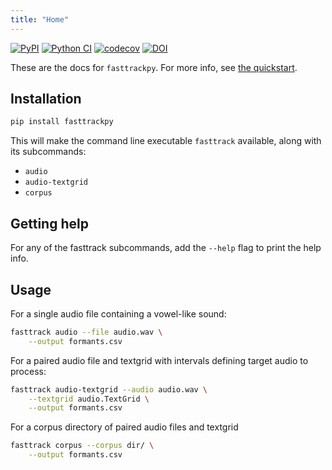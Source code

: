```yaml
---
title: "Home"
---
```

[![PyPI](https://img.shields.io/pypi/v/fasttrackpy)](https://pypi.org/project/fasttrackpy/)
[![Python CI](https://github.com/JoFrhwld/fasttrackpy/actions/workflows/test-and-run.yml/badge.svg)](https://github.com/JoFrhwld/fasttrackpy/actions/workflows/test-and-run.yml) [![codecov](https://codecov.io/gh/FastTrackiverse/fasttrackpy/graph/badge.svg?token=GOAWY4B5C8)](https://codecov.io/gh/FastTrackiverse/fasttrackpy)
[![DOI](https://zenodo.org/badge/580169086.svg)](https://zenodo.org/badge/latestdoi/580169086)

These are the docs for `fasttrackpy`. For more info, see [the quickstart](usage/getting_started.qmd).

## Installation

```bash
pip install fasttrackpy
```

This will make the command line executable `fasttrack` available, along with its subcommands:

- `audio`
- `audio-textgrid`
- `corpus`

## Getting help

For any of the fasttrack subcommands, add the `--help` flag to
print the help info.

## Usage

For a single audio file containing a vowel-like sound:

```bash
fasttrack audio --file audio.wav \
    --output formants.csv
```

For a paired audio file and textgrid with intervals defining
target audio to process:

```bash
fasttrack audio-textgrid --audio audio.wav \
    --textgrid audio.TextGrid \
    --output formants.csv
```

For a corpus directory of paired audio files and textgrid

```bash
fasttrack corpus --corpus dir/ \
    --output formants.csv
```